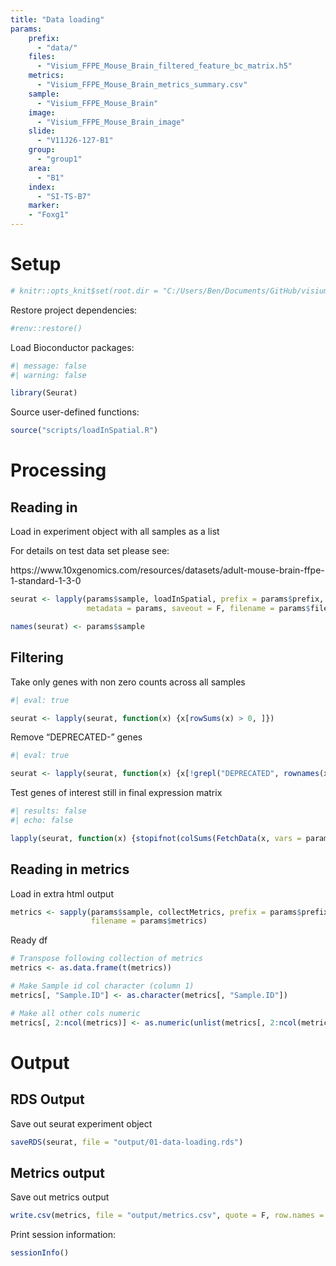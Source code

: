 ```yaml
---
title: "Data loading"
params:
    prefix:
      - "data/"
    files:
      - "Visium_FFPE_Mouse_Brain_filtered_feature_bc_matrix.h5"
    metrics:
      - "Visium_FFPE_Mouse_Brain_metrics_summary.csv"
    sample:
      - "Visium_FFPE_Mouse_Brain"
    image:
      - "Visium_FFPE_Mouse_Brain_image"
    slide:
      - "V11J26-127-B1"
    group:
      - "group1"
    area:
      - "B1"
    index:
      - "SI-TS-B7"
    marker:
    - "Foxg1"
---
```


# Setup

```r
# knitr::opts_knit$set(root.dir = "C:/Users/Ben/Documents/GitHub/visium")
```

Restore project dependencies:

```r
#renv::restore()
```

Load Bioconductor packages:

```r
#| message: false
#| warning: false

library(Seurat)
```

Source user-defined functions:

```r
source("scripts/loadInSpatial.R")
```

# Processing

## Reading in

Load in experiment object with all samples as a list

For details on test data set please see:

https://www.10xgenomics.com/resources/datasets/adult-mouse-brain-ffpe-1-standard-1-3-0

```r
seurat <- lapply(params$sample, loadInSpatial, prefix = params$prefix,
                 metadata = params, saveout = F, filename = params$files)

names(seurat) <- params$sample
```

## Filtering

Take only genes with non zero counts across all samples

```r
#| eval: true

seurat <- lapply(seurat, function(x) {x[rowSums(x) > 0, ]})
```

Remove "DEPRECATED-" genes

```r
#| eval: true

seurat <- lapply(seurat, function(x) {x[!grepl("DEPRECATED", rownames(x)), ]})
```

Test genes of interest still in final expression matrix

```r
#| results: false
#| echo: false

lapply(seurat, function(x) {stopifnot(colSums(FetchData(x, vars = params$marker)) > 0)})
```

## Reading in metrics

Load in extra html output

```r
metrics <- sapply(params$sample, collectMetrics, prefix = params$prefix,
                  filename = params$metrics)
```

Ready df

```r
# Transpose following collection of metrics
metrics <- as.data.frame(t(metrics))

# Make Sample id col character (column 1)
metrics[, "Sample.ID"] <- as.character(metrics[, "Sample.ID"])

# Make all other cols numeric
metrics[, 2:ncol(metrics)] <- as.numeric(unlist(metrics[, 2:ncol(metrics)]))
```

# Output

## RDS Output

Save out seurat experiment object

```r
saveRDS(seurat, file = "output/01-data-loading.rds")
```

## Metrics output

Save out metrics output

```r
write.csv(metrics, file = "output/metrics.csv", quote = F, row.names = F)
```

Print session information:

```r
sessionInfo()
```
